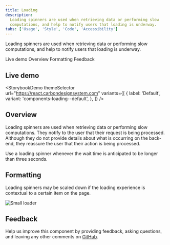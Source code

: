 ```yaml
---
title: Loading
description:
  Loading spinners are used when retrieving data or performing slow
  computations, and help to notify users that loading is underway.
tabs: ['Usage', 'Style', 'Code', 'Accessibility']
---
```



<PageDescription>

Loading spinners are used when retrieving data or performing slow computations,
and help to notify users that loading is underway.

</PageDescription>

<AnchorLinks>

<AnchorLink>Live demo</AnchorLink>
<AnchorLink>Overview</AnchorLink>
<AnchorLink>Formatting</AnchorLink>
<AnchorLink>Feedback</AnchorLink>

</AnchorLinks>

## Live demo

<StorybookDemo
  themeSelector
  url="https://react.carbondesignsystem.com"
  variants={[
    {
      label: 'Default',
      variant: 'components-loading--default',
    },
  ]}
/>

<A11yStatus layout="cards" components="Loading" />

## Overview

Loading spinners are used when retrieving data or performing slow computations.
They notify to the user that their request is being processed. Although they do
not provide details about what is occurring on the back-end, they reassure the
user that their action is being processed.

Use a loading spinner whenever the wait time is anticipated to be longer than
three seconds.

## Formatting

Loading spinners may be scaled down if the loading experience is contextual to a
certain item on the page.

<Row>
<Column colLg={8}>

![Small loader](images/loading-usage-2.png)

</Column>
</Row>

## Feedback

Help us improve this component by providing feedback, asking questions, and
leaving any other comments on
[GitHub](https://github.com/carbon-design-system/carbon-website/issues/new?assignees=&labels=feedback&template=feedback.md).
